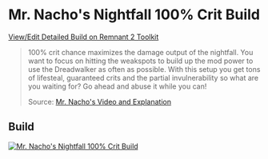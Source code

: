 
# Mr. Nacho's Nightfall 100% Crit Build

[View/Edit Detailed Build on Remnant 2 Toolkit](https://www.remnant2toolkit.com/builder?helm=ce8izt&torso=hz7ddb&legs=zk58sf&gloves=ms9geh&relic=thgp2z&amulet=0aaso1&ring=0k8d0g%2Cb76cdv%2Cez01nk%2Cukufrn&archtype=5tkqdz%2Cd2qga5&skill=jg82hi%2Cxpqq62&concoction=p0ru94&consumable=v2usqs%2C6lnae6%2Crlpblq%2Cxgdk68&relicfragment=dp184t%2Cw5jmys%2Cw8ruyt&weapon=2fdvrf%2C5gl3la%2Cd06hjq&mutator=cvbjvd%2Cf32skd%2Cb07g02&name=Mr.+Nacho%27s+Nightfall+100%%2BCrit+Build&trait=157qcj%3B10%2C3aqiq5%3B10%2Cysp1wu%3B10%2Cpbak5a%3B10%2Cosj7se%3B10%2Csd2hry%3B3%2Co6mx2t%3B10%2Cp4b2v6%3B10%2C6kxk5x%3B10%2Cx9umnf%3B10%2C8baa52%3B10%2Cay1dkh%3B5)

> 100% crit chance maximizes the damage output of the nightfall. You want to focus on hitting the weakspots to build up the mod power to use the Dreadwalker as often as possible. With this setup you get tons of lifesteal, guaranteed crits and the partial invulnerability so what are you waiting for? Go ahead and abuse it while you can!
>
> Source: [Mr. Nacho's Video and Explanation](https://www.youtube.com/watch?v=5piVXcggP58)

## Build

[![Mr. Nacho's Nightfall 100% Crit Build](https://remnant2toolkit.b-cdn.net/featured-builds/mr_nachos_nightfall_crit_build.png)](https://www.remnant2toolkit.com/builder?helm=ce8izt&torso=hz7ddb&legs=zk58sf&gloves=ms9geh&relic=thgp2z&amulet=0aaso1&ring=0k8d0g%2Cb76cdv%2Cez01nk%2Cukufrn&archtype=5tkqdz%2Cd2qga5&skill=jg82hi%2Cxpqq62&concoction=p0ru94&consumable=v2usqs%2C6lnae6%2Crlpblq%2Cxgdk68&relicfragment=dp184t%2Cw5jmys%2Cw8ruyt&weapon=2fdvrf%2C5gl3la%2Cd06hjq&mutator=cvbjvd%2Cf32skd%2Cb07g02&name=Mr.+Nacho%27s+Nightfall+100%%2BCrit+Build&trait=157qcj%3B10%2C3aqiq5%3B10%2Cysp1wu%3B10%2Cpbak5a%3B10%2Cosj7se%3B10%2Csd2hry%3B3%2Co6mx2t%3B10%2Cp4b2v6%3B10%2C6kxk5x%3B10%2Cx9umnf%3B10%2C8baa52%3B10%2Cay1dkh%3B5)
